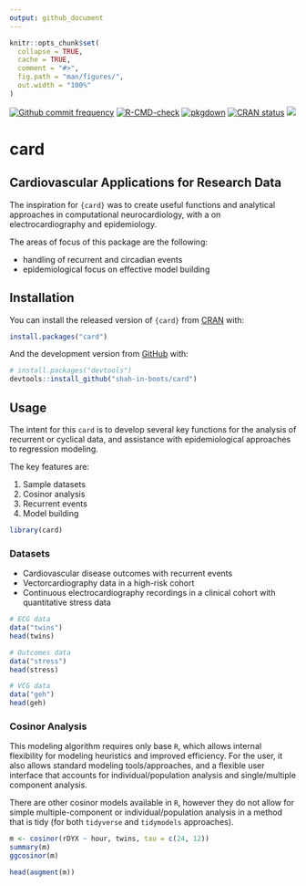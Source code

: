 ```yaml
---
output: github_document
---
```


<!-- README.md is generated from README.Rmd. Please edit that file -->

```r
knitr::opts_chunk$set(
  collapse = TRUE,
  cache = TRUE,
  comment = "#>",
  fig.path = "man/figures/",
  out.width = "100%"
)
```

<!-- badges: start -->
[![Github commit frequency](https://img.shields.io/github/commit-activity/w/shah-in-boots/card)](https://github.com/shah-in-boots/card/graphs/commit-activity)
[![R-CMD-check](https://github.com/shah-in-boots/card/actions/workflows/R-CMD-check.yaml/badge.svg)](https://github.com/shah-in-boots/card/actions/workflows/R-CMD-check.yaml)
[![pkgdown](https://github.com/shah-in-boots/card/actions/workflows/pkgdown.yaml/badge.svg)](https://github.com/shah-in-boots/card/actions/workflows/pkgdown.yaml)
[![CRAN status](https://www.r-pkg.org/badges/version/card)](https://CRAN.R-project.org/package=card)
[![](http://cranlogs.r-pkg.org/badges/grand-total/card?color=blue)](https://cran.r-project.org/package=card)
<!-- badges: end -->

# __card__

## Cardiovascular Applications for Research Data

The inspiration for `{card}` was to create useful functions and analytical approaches in computational neurocardiology, with a on electrocardiography and epidemiology. 

The areas of focus of this package are the following:

- handling of recurrent and circadian events
- epidemiological focus on effective model building

## Installation

You can install the released version of `{card}` from [CRAN](https://CRAN.R-project.org) with:

```r
install.packages("card")
```

And the development version from [GitHub](https://github.com/) with:

```r
# install.packages("devtools")
devtools::install_github("shah-in-boots/card")
```

## Usage

The intent for this `card` is to develop several key functions for the analysis of recurrent or cyclical data, and assistance with epidemiological approaches to regression modeling.

The key features are:

1. Sample datasets
2. Cosinor analysis 
3. Recurrent events
4. Model building

```r
library(card)
```

### Datasets

* Cardiovascular disease outcomes with recurrent events
* Vectorcardiography data in a high-risk cohort
* Continuous electrocardiography recordings in a clinical cohort with quantitative stress data

```r
# ECG data
data("twins")
head(twins)

# Outcomes data
data("stress")
head(stress)

# VCG data
data("geh")
head(geh)
```

### Cosinor Analysis

This modeling algorithm requires only base `R`, which allows internal flexibility for modeling heuristics and improved efficiency. For the user, it also allows standard modeling tools/approaches, and a flexible user interface that accounts for individual/population analysis and single/multiple component analysis.

There are other cosinor models available in `R`, however they do not allow for simple multiple-component or individual/population analysis in a method that is tidy (for both `tidyverse` and `tidymodels` approaches).

```r
m <- cosinor(rDYX ~ hour, twins, tau = c(24, 12))
summary(m)
ggcosinor(m)

head(augment(m))
```
